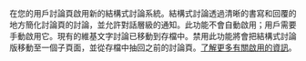 在您的用戶討論頁啟用新的結構式討論系統。結構式討論透過清晰的書寫和回覆的地方簡化討論頁的討論，並允許對話層級的通知。此功能不會自動啟用；用戶需要手動啟用它。現有的維基文字討論已移動到存檔中。禁用此功能將會把結構式討論版移動至一個子頁面，並從存檔中抽回之前的討論頁。[[mw:Special:MyLanguage/Help:Structured_Discussions/Activation#Activate|了解更多有關啟用的資訊]]。